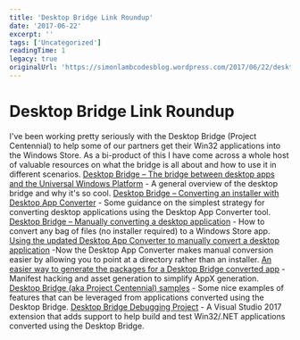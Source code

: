 ```yaml
---
title: 'Desktop Bridge Link Roundup'
date: '2017-06-22'
excerpt: ''
tags: ['Uncategorized']
readingTime: 1
legacy: true
originalUrl: 'https://simonlambcodesblog.wordpress.com/2017/06/22/desktop-bridge-link-roundup/'
---
```


# Desktop Bridge Link Roundup

I've been working pretty seriously with the Desktop Bridge (Project Centennial) to help some of our partners get their Win32 applications into the Windows Store. As a bi-product of this I have come across a whole host of valuable resources on what the bridge is all about and how to use it in different scenarios.
[Desktop Bridge – The bridge between desktop apps and the Universal Windows Platform](https://blogs.msdn.microsoft.com/appconsult/2016/10/13/desktop-bridge-the-bridge-between-win32-apps-and-the-universal-windows-platform/) - A general overview of the desktop bridge and why it's so cool. [Desktop Bridge – Converting an installer with Desktop App Converter](https://blogs.msdn.microsoft.com/appconsult/2016/10/17/desktop-bridge-converting-an-installer/) - Some guidance on the simplest strategy for converting desktop applications using the Desktop App Converter tool. [Desktop Bridge – Manually converting a desktop application](https://blogs.msdn.microsoft.com/appconsult/2016/10/28/desktop-bridge-manually-converting-a-desktop-application/) - How to convert any bag of files (no installer required) to a Windows Store app. [Using the updated Desktop App Converter to manually convert a desktop application](https://blogs.msdn.microsoft.com/appconsult/2017/03/09/using-the-updated-desktop-app-converter-to-manually-convert-a-desktop-application/) -Now the Desktop App Converter makes manual conversion easier by allowing you to point at a directory rather than an installer. [An easier way to generate the packages for a Desktop Bridge converted app](https://blogs.msdn.microsoft.com/appconsult/2017/02/21/an-easier-way-to-generate-the-packages-for-a-desktop-bridge-converted-app/) - Manifest hacking and asset generation to simplify AppX generation. [Desktop Bridge (aka Project Centennial) samples](https://github.com/qmatteoq/DesktopBridge) - Some nice examples of features that can be leveraged from applications converted using the Desktop Bridge.
[Desktop Bridge Debugging Project](https://marketplace.visualstudio.com/items?itemName=VisualStudioProductTeam.DesktoptoUWPPackagingProject) - A Visual Studio 2017 extension that adds support to help build and test Win32/.NET applications converted using the Desktop Bridge.
